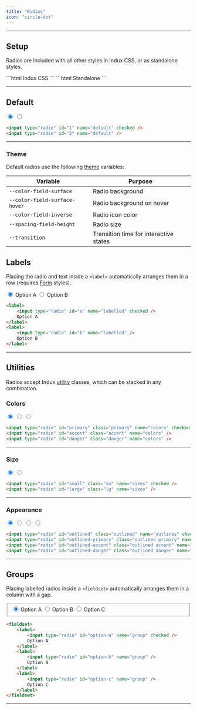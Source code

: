 ```yaml
---
title: "Radios"
icon: "circle-dot"
---
```


---

## Setup

Radios are included with all other styles in Indux CSS, or as standalone styles.

<CodeGroup>
```html Indux CSS
<head>
    <link rel="stylesheet" href="https://cdn.jsdelivr.net/npm/indux/dist/indux.css" />
</head>
```
```html Standalone
<head>
    <link rel="stylesheet" href="https://cdn.jsdelivr.net/npm/indux/dist/indux.theme.css" />
    <link rel="stylesheet" href="https://cdn.jsdelivr.net/npm/indux/dist/indux.radio.css" />
</head>
```
</CodeGroup>

---

## Default

<Frame>
    <input type="radio" id="11" name="default" checked />
    <input type="radio" id="22" name="default" />
</Frame>

```html
<input type="radio" id="1" name="default" checked />
<input type="radio" id="2" name="default" />
```

---

### Theme

Default radios use the following [theme](/styles/theme) variables:

| Variable | Purpose |
|----------|---------|
| `--color-field-surface` | Radio background |
| `--color-field-surface-hover` | Radio background on hover |
| `--color-field-inverse` | Radio icon color |
| `--spacing-field-height` | Radio size |
| `--transition` | Transition time for interactive states |

## Labels

Placing the radio and text inside a `<label>` automatically arranges them in a row (requires [Form](/elements/forms/forms) styles).


<Frame>
    <label>
        <input type="radio" id="a1"name="labelled" checked />
        Option A
    </label>
    <label>
        <input type="radio" id="b2" name="labelled" />
        Option B
    </label>
</Frame>

```html
<label>
    <input type="radio" id="a" name="labelled" checked />
    Option A
</label>
<label>
    <input type="radio" id="b" name="labelled" />
    Option B
</label>
```

---

## Utilities

Radios accept Indux [utility](/styles/utilities) classes, which can be stacked in any combination.

### Colors

<Frame>
    <input type="radio" id="primary1" class="primary" name="colors" checked />
    <input type="radio" id="accent2" class="accent" name="colors" />
    <input type="radio" id="danger3" class="danger" name="colors" />
</Frame>

```html
<input type="radio" id="primary" class="primary" name="colors" checked />
<input type="radio" id="accent" class="accent" name="colors" />
<input type="radio" id="danger" class="danger" name="colors" />
```

---

### Size

<Frame>
    <input type="radio" id="small1" class="sm" name="sizes" checked />
    <input type="radio" id="large2" class="lg" name="sizes" />
</Frame>

```html
<input type="radio" id="small" class="sm" name="sizes" checked />
<input type="radio" id="large" class="lg" name="sizes" />
```

---

### Appearance

<Frame>
    <input type="radio" id="outlined1" class="outlined" name="outlines" checked />
    <input type="radio" id="outlined-primary2" class="outlined primary" name="outlines" />
    <input type="radio" id="outlined-accent3" class="outlined accent" name="outlines" />
    <input type="radio" id="outlined-danger4" class="outlined danger" name="outlines" />
</Frame>

```html
<input type="radio" id="outlined" class="outlined" name="outlines" checked />
<input type="radio" id="outlined-primary" class="outlined primary" name="outlines" />
<input type="radio" id="outlined-accent" class="outlined accent" name="outlines" />
<input type="radio" id="outlined-danger" class="outlined danger" name="outlines" />
```

---

## Groups

Placing labelled radios inside a `<fieldset>` automatically arranges them in a column with a gap.

<Frame>
<fieldset>
    <label>
        <input type="radio" id="option-a1" name="group" checked />
        Option A
    </label>
    <label>
        <input type="radio" id="option-b2" name="group" />
        Option B
    </label>
    <label>
        <input type="radio" id="option-c3" name="group" />
        Option C
    </label>
</fieldset>
</Frame>

```html
<fieldset>
    <label>
        <input type="radio" id="option-a" name="group" checked />
        Option A
    </label>
    <label>
        <input type="radio" id="option-b" name="group" />
        Option B
    </label>
    <label>
        <input type="radio" id="option-c" name="group" />
        Option C
    </label>
</fieldset>
```

---